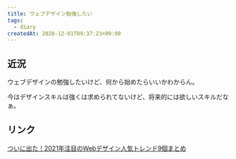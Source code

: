 ```yaml
---
title: ウェブデザイン勉強したい
tags:
  - diary
createdAt: 2020-12-01T09:37:23+09:00
---
```


## 近況

ウェブデザインの勉強したいけど、何から始めたらいいかわからん。

今はデザインスキルは強くは求められてないけど、将来的には欲しいスキルだなぁ。

## リンク

[ついに出た！2021年注目のWebデザイン人気トレンド9個まとめ
](https://photoshopvip.net/126127)
